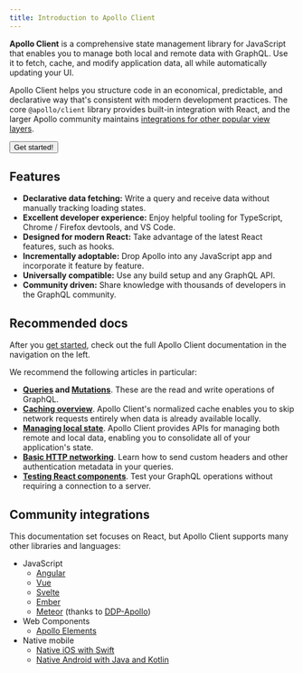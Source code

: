 ```yaml
---
title: Introduction to Apollo Client
---
```



**Apollo Client** is a comprehensive state management library for JavaScript that enables you to manage both local and remote data with GraphQL. Use it to fetch, cache, and modify application data, all while automatically updating your UI.

Apollo Client helps you structure code in an economical, predictable, and declarative way that's consistent with modern development practices. The core `@apollo/client` library provides built-in integration with React, and the larger Apollo community maintains [integrations for other popular view layers](#community-integrations).

<p>
  <Button
    size="lg"
    colorScheme="indigo"
    as={Link}
    to="./get-started/"
  >
    Get started!
  </Button>
</p>

## Features

- **Declarative data fetching:** Write a query and receive data without manually tracking loading states.
- **Excellent developer experience:** Enjoy helpful tooling for TypeScript, Chrome / Firefox devtools, and VS Code.
- **Designed for modern React:** Take advantage of the latest React features, such as hooks.
- **Incrementally adoptable:** Drop Apollo into any JavaScript app and incorporate it feature by feature.
- **Universally compatible:** Use any build setup and any GraphQL API.
- **Community driven:** Share knowledge with thousands of developers in the GraphQL community.

## Recommended docs

After you [get started](./get-started/), check out the full Apollo Client documentation in the navigation on the left.

We recommend the following articles in particular:

* **[Queries](./data/queries/) and [Mutations](./data/mutations/)**. These are the read and write operations of GraphQL.
* [**Caching overview**](./caching/overview/). Apollo Client's normalized cache enables you to skip network requests entirely when data is already available locally.
* [**Managing local state**](./local-state/local-state-management/). Apollo Client provides APIs for managing both remote and local data, enabling you to consolidate all of your application's state.
* [**Basic HTTP networking**](./networking/basic-http-networking/). Learn how to send custom headers and other authentication metadata in your queries.
* [**Testing React components**](./development-testing/testing/). Test your GraphQL operations without requiring a connection to a server.

## Community integrations

This documentation set focuses on React, but Apollo Client supports many other libraries and languages:

- JavaScript
  - [Angular](https://apollo-angular.com)
  - [Vue](integrations/integrations/#vue)
  - [Svelte](integrations/integrations/#svelte)
  - [Ember](integrations/integrations/#ember)
  - [Meteor](https://www.meteor.com) (thanks to [DDP-Apollo](https://github.com/Swydo/ddp-apollo))
- Web Components
  - [Apollo Elements](integrations/integrations/#web-components)
- Native mobile
  - [Native iOS with Swift](/ios)
  - [Native Android with Java and Kotlin](/kotlin)
